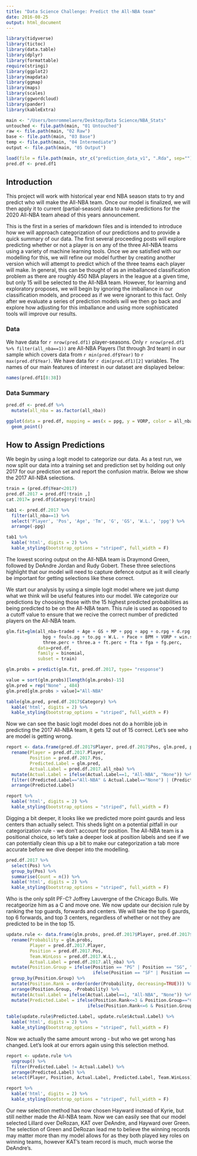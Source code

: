 ```yaml
---
title: "Data Science Challenge: Predict the All-NBA team"
date: 2016-08-25
output: html_document
---
```


```r
library(tidyverse)
library(tictoc)
library(data.table)
library(dplyr)
library(formattable)
require(stringi)
library(ggplot2)
library(mapdata)
library(ggmap)
library(maps)
library(scales)
library(ggwordcloud)
library(pander)
library(kableExtra)

main <- "/Users/benrommelaere/Desktop/Data Science/NBA_Stats"
untouched <- file.path(main, "01 Untouched")
raw <- file.path(main, "02 Raw")
base <- file.path(main, "03 Base")
temp <- file.path(main, "04 Intermediate")
output <- file.path(main, "05 Output")

load(file = file.path(main, str_c("prediction_data_v1", ".Rda", sep="")))
pred.df <- pred.df1
```
## Introduction
This project will work with historical year end NBA season stats to try and predict who will make the All-NBA team. Once our model is finalized, we will then apply it to current (partial-season) data to make predictions for the 2020 All-NBA team ahead of this years announcement. 

This is the first in a series of markdown files and is intended to introduce how we will approach categorization of our predictions and to provide a quick summary of our data. The first several proceeding posts will explore predicting whether or not a player is on any of the three All-NBA teams using a variety of machine learning tools. Once we are satisfied with our modelling for this, we will refine our model further by creating another version which will attempt to predict which of the three teams each player will make. In general, this can be thought of as an imballanced classification problem as there are roughly 450 NBA players in the league at a given time, but only 15 will be selected to the All-NBA team. However, for learning and exploratory proposes, we will begin by ignoring the imballance in our classification models, and proceed as if we were ignorant to this fact. Only after we evaluate a series of prediction models will we then go back and explore how adjusting for this imballance and using more sophisticated tools will improve our results. 

### Data
We have data for `r nrow(pred.df1)` player-seasons. Only 
`r nrow(pred.df1 %>% filter(all_nba==1))` are All-NBA Players (1st through 3rd team) in our sample which covers data from `r min(pred.df$Year)` to `r max(pred.df$Year)`. We have data for `r dim(pred.df1)[2]` variables. The names of our main features of interest in our dataset are displayed below:
```r
names(pred.df1[8:38])
```
### Data Summary
```r
pred.df <- pred.df %>% 
  mutate(all_nba = as.factor(all_nba))

ggplot(data = pred.df, mapping = aes(x = ppg, y = VORP, color = all_nba)) +
  geom_point()
```


## How to Assign Predictions
We begin by using a logit model to categorize our data. As a test run, we now split our data into a training set and prediction set by holding out only 2017 for our prediction set and report the confusion matrix. Below we show the 2017 All-NBA selections. 
```r
train = (pred.df$Year<2017)
pred.df.2017 = pred.df[!train ,]
cat.2017= pred.df$Category[!train]

tab1 <- pred.df.2017 %>%
  filter(all_nba==1) %>%
  select('Player', 'Pos', 'Age', 'Tm', 'G', 'GS', 'W.L.', 'ppg') %>% 
  arrange(-ppg)

tab1 %>% 
  kable('html', digits = 2) %>% 
  kable_styling(bootstrap_options = "striped", full_width = F)
```
The lowest scoring output on the All-NBA team is Draymond Green, followed by DeAndre Jordan and Rudy Gobert. These three selections highlight that our model will need to capture defence output as it will clearly be important for getting selections like these correct. 

We start our analysis by using a simple logit model where we just dump what we think will be useful features into our model. We categorize our predictions by choosing those with the 15 highest predicted probabilities as being predicted to be on the All-NBA team. This rule is used as opposed to a cutoff value to ensure that we recive the correct number of predicted players on the All-NBA team.  
```r
glm.fit=glm(all_nba~traded + Age + GS + MP + ppg + apg + o.rpg + d.rpg + spg + PER +
              bpg + fouls.pg + to.pg + W.L. + Pace + BPM + VORP + win.share + traded + true.shoot + 
              three.perc + three.a + ft.perc + fta + fga + fg.perc,
            data=pred.df, 
            family = binomial,
            subset = train)

glm.probs = predict(glm.fit, pred.df.2017, type= "response")

value = sort(glm.probs)[length(glm.probs)-15]
glm.pred = rep("None" , 484)
glm.pred[glm.probs > value]="All-NBA"

table(glm.pred, pred.df.2017$Category) %>% 
  kable('html', digits = 2) %>% 
  kable_styling(bootstrap_options = "striped", full_width = F)
```
Now we can see the basic logit model does not do a horrible job in predicting the 2017 All-NBA team, it gets 12 out of 15 correct. Let's see who are model is getting wrong.
```r
report <- data.frame(pred.df.2017$Player, pred.df.2017$Pos, glm.pred, pred.df.2017$all_nba) %>% 
  rename(Player = pred.df.2017.Player,
         Position = pred.df.2017.Pos,
         Predicted.Label = glm.pred,
         Actual.Label = pred.df.2017.all_nba) %>% 
  mutate(Actual.Label = ifelse(Actual.Label==1, "All-NBA", "None")) %>% 
  filter((Predicted.Label=="All-NBA" & Actual.Label=="None") | (Predicted.Label=="None" & Actual.Label=="All-NBA")) %>% 
  arrange(Predicted.Label)

report %>% 
  kable('html', digits = 2) %>% 
  kable_styling(bootstrap_options = "striped", full_width = F)
```
Digging a bit deeper, it looks like we predicted more point gaurds and less centers than actually select. This sheds light on a potential pitfall in our categorization rule - we don't account for position. The All-NBA team is a positional choice, so let's take a deeper look at position labels and see if we can potentially clean this up a bit to make our categorization a tab more accurate before we dive deeper into the modelling. 
```r
pred.df.2017 %>% 
  select(Pos) %>% 
  group_by(Pos) %>% 
  summarise(Count = n()) %>% 
  kable('html', digits = 2) %>% 
  kable_styling(bootstrap_options = "striped", full_width = F)
```
Who is the only split PF-C? Joffrey Lauvergne of the Chicago Bulls. We recatgeorize him as a C and move one. We now update our decision rule by ranking the top guards, forwards and centers. We will take the top 6 gaurds, top 6 forwards, and top 3 centers, regardless of whether or not they are predicted to be in the top 15. 
```r
update.rule <- data.frame(glm.probs, pred.df.2017$Player, pred.df.2017$Pos, pred.df.2017$all_nba, pred.df.2017$W.L.) %>% 
  rename(Probability = glm.probs,
         Player = pred.df.2017.Player,
         Position = pred.df.2017.Pos,
         Team.WinLoss = pred.df.2017.W.L.,
         Actual.Label = pred.df.2017.all_nba) %>% 
  mutate(Position.Group = ifelse(Position == "PG" | Position == "SG", "G",
                                 ifelse(Position == "SF" | Position == "PF", "F", "C"))) %>% 
  group_by(Position.Group) %>% 
  mutate(Position.Rank = order(order(Probability, decreasing=TRUE))) %>% 
  arrange(Position.Group, -Probability) %>% 
  mutate(Actual.Label = ifelse(Actual.Label==1, "All-NBA", "None")) %>% 
  mutate(Predicted.Label = ifelse(Position.Rank<=3 & Position.Group=="C", "All-NBA", 
                               ifelse(Position.Rank<=6 & Position.Group!="C", "All-NBA", "None")))
  
table(update.rule$Predicted.Label, update.rule$Actual.Label) %>% 
  kable('html', digits = 2) %>% 
  kable_styling(bootstrap_options = "striped", full_width = F)
```
Now we actually the same amount wrong - but who we get wrong has changed. Let's look at our errors again using this selection method. 
```r
report <- update.rule %>% 
  ungroup() %>% 
  filter(Predicted.Label != Actual.Label) %>% 
  arrange(Predicted.Label) %>% 
  select(Player, Position, Actual.Label, Predicted.Label, Team.WinLoss)

report %>% 
  kable('html', digits = 2) %>% 
  kable_styling(bootstrap_options = "striped", full_width = F)
```
Our new selection method has now chosen Hayward instead of Kyrie, but still neither made the All-NBA team. Now we can easily see that our model selected Lillard over DeRozan, KAT over DeAndre, and Hayward over Green. The selection of Green and DeRozan lead me to believe the winning records may matter more than my model allows for as they both played key roles on winning teams, however KAT's team record is much, much worse the DeAndre's. 
